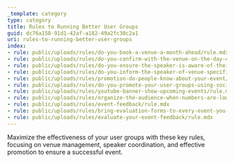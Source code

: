 ```yaml
---
_template: category
type: category
title: Rules to Running Better User Groups
guid: dc76a158-91d1-42af-a182-49a2fc30c2a1
uri: rules-to-running-better-user-groups
index:
- rule: public/uploads/rules/do-you-book-a-venue-a-month-ahead/rule.mdx
- rule: public/uploads/rules/do-you-confirm-with-the-venue-on-the-day-of-the-presentation-or-the-day-before-if-its-a-morning-presentation/rule.mdx
- rule: public/uploads/rules/do-you-ensure-the-speaker-is-aware-of-their-social-media-responsibilities/rule.mdx
- rule: public/uploads/rules/do-you-inform-the-speaker-of-venue-specific-details-before-the-presentation/rule.mdx
- rule: public/uploads/rules/promotion-do-people-know-about-your-event/rule.mdx
- rule: public/uploads/rules/do-you-promote-your-user-groups-using-social-media/rule.mdx
- rule: public/uploads/rules/youtube-banner-show-upcoming-events/rule.mdx
- rule: public/uploads/rules/organize-the-audience-when-numbers-are-low/rule.mdx
- rule: public/uploads/rules/event-feedback/rule.mdx
- rule: public/uploads/rules/bring-evaluation-forms-to-every-event-you-speak-at/rule.mdx
- rule: public/uploads/rules/evaluate-your-event-feedback/rule.mdx
---
```


Maximize the effectiveness of your user groups with these key rules, focusing on venue management, speaker coordination, and effective promotion to ensure a successful event.
